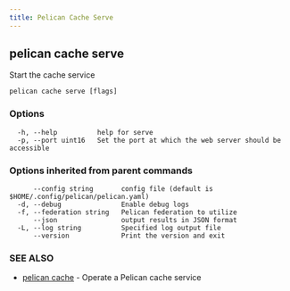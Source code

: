 ```yaml
---
title: Pelican Cache Serve
---
```


## pelican cache serve

Start the cache service

```
pelican cache serve [flags]
```

### Options

```
  -h, --help          help for serve
  -p, --port uint16   Set the port at which the web server should be accessible
```

### Options inherited from parent commands

```
      --config string       config file (default is $HOME/.config/pelican/pelican.yaml)
  -d, --debug               Enable debug logs
  -f, --federation string   Pelican federation to utilize
      --json                output results in JSON format
  -L, --log string          Specified log output file
      --version             Print the version and exit
```

### SEE ALSO

* [pelican cache](/commands-reference/pelican/cache/)	 - Operate a Pelican cache service
